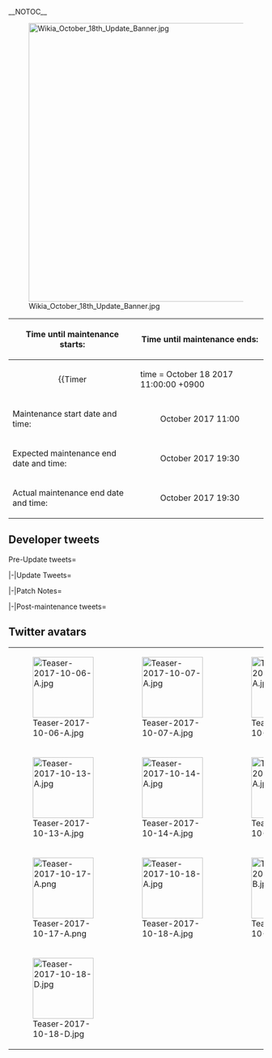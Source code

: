 __NOTOC__
<div style="float:right">{{Edit|Partials/Updates/2017 October {{Ordinal|18}}}}</div>
{{clear}}
[[File:Wikia_October_18th_Update_Banner.jpg|center|550px]]
{| class="wikitable"
!Time until maintenance starts:
!Time until maintenance ends:
|-
| align="center" |
{{Timer
|time = October 18 2017 11:00:00 +0900
|style = font-weight:bold;
|endClass = Maintstarts
|endText = '''Maintenance has begun.'''}}
| align="center" |
{{Timer
|time = October 18 2017 19:30:00 +0900
|style = font-weight:bold;
|endClass = Maintends
|endText = '''Maintenance has ended.'''}}
|-
! scope="row" | Maintenance start date and time:
| align="center" | October {{Ordinal|18}} 2017 11:00
|-
! scope="row" | Expected maintenance end date and time:
| align="center" | October {{Ordinal|18}} 2017 19:30
|-
! scope="row" | Actual maintenance end date and time:
| align="center" | October {{Ordinal|18}} 2017 19:30
|}
{{:Partials/Updates/2017_October_{{Ordinal|18}}/Content|thread=true}}

== Developer tweets ==
<tabber>Pre-Update tweets=
{{MultiTweet
|MultiTweetID = preUpdate
|color = #ace
|title = Pre Update

|link01 = https://twitter.com/KanColle_STAFF/status/914654272901599233
|JP01 = 現在「艦これ」では、鎮守府「秋刀魚」祭り二〇一七を開催中です。また、艦娘「秋刀魚」modeや「F作業」mode、「秋の味覚」modeなども期間限定実装中です。今秋より実装スタートした艦娘「秋の私服」modeは、次回アップデート時にも追加実装予定です。少しだけお楽しみに！
|EN01 = Currently KanColle is going through the Naval Base Saury Festival 2017. Also the Ship Girls' Saury mode, Fishing mode, and Taste of Autumn mode is currently available for limited-time. For the Ship Girls' "Autumn Casual Outfits" mode which started this year, there will be additional content coming up during the next update. Please look forward to it a bit!
|TL01 = [[User:Shinhwalee|Shinhwalee]]

|link02 = https://twitter.com/KanColle_STAFF/status/915014725657796608
|JP02 = 「艦これ」では、鎮守府【秋刀魚】祭りを開催中です。現在期間限定実装中の艦娘「浴衣」modeは次回メンテナンス突入時迄！秋祭りも艦娘たちとどうぞよろしくお願い致します！少しずつ深まる秋…次回メンテに伴うアップデートでは何隻かの艦娘に【秋の私服】modeを追加実装予定です！
|EN02 = Currently KanColle is going through the Naval Base Saury Festival. The currently available Ship Girl Yukata Limited-time seasonal mode will only be available till the next maintenance! We hope for the best for the Festival and the Ship Girls! And we are getting deeper into the season of Autumn... During the next update, some of the ship girls will receive the seasonal Autumn Casual Outfit mode content!
|TL02 = [[User:Shinhwalee|Shinhwalee]]

|link03 = https://twitter.com/KanColle_STAFF/status/916102002114928641
|JP03 = 現在「艦これ」では、鎮守府「秋刀魚」祭りを展開中です。また、艦娘「秋刀魚」modeや「F作業」mode、艦娘「法被」及び「秋の味覚」modeなども期間限定実装中です。艦娘「秋の私服」modeは、次回メンテナンスに伴うアップデートでも追加実装予定です。少しだけお楽しみに！
|EN03 = Currently KanColle is going through the Naval Base Saury Festival 2017. Also the Ship Girls' Saury mode, Fishing mode, and Taste of Autumn mode is currently available for limited-time. The "Autumn Casual Outfits" mode will have additional content coming up during the next update. Please look forward to it a bit!
|TL03 = [[User:Shinhwalee|Shinhwalee]]

|link04 = https://twitter.com/KanColle_STAFF/status/917202591120998400
|JP04 = 現在「艦これ」運営鎮守府では、次回「艦これ」稼働全サーバ群共通メンテナンス＆アップデートの準備を進めています。次回メンテナンスは、来週【10/18(水)】に実施予定です。また、翌週の【10/25(水)】にも比較的短い時間の軽メンテ＆アップデートを実施させて頂く予定です！
|EN04 = Currently KanColle Development Team is under preparation for the release of the next Maintenance & Update. The next Maintenance is scheduled for next week Wednesday, October 18th.
Also, a small maintenance and update is scheduled to take place in the next following week after on Wednesday, October 25th! 
|TL04 = [[User:Shinhwalee|Shinhwalee]]

|link05 = https://twitter.com/KanColle_STAFF/status/917550652829589504
|JP05 = 次回「艦これ」稼働全サーバ群共通メンテナンス＆アップデートは、【10/18(水)】に実施予定です。同メンテ突入を以て、現在期間限定展開中の今秋の鎮守府「秋刀魚」祭りは終了です。今季秋刀魚漁漁場に出動、漁を支援中の各艦隊は、「一七式大漁旗」目指して、奮闘を期待致します！
|EN05 = KanColle's Next Maintenance & Update is scheduled for October 18th, Wednesday. After this Maintenance, the currently running Autumn Naval Base Saury Festival will come to an end. For Fleets that are sortieing out Saury Fishing for this season, we hope that you will be able to reach the goal of obtaining the 17th Type Saury Flag!
|TL05 = [[User:Shinhwalee|Shinhwalee]]

|link06 = https://twitter.com/KanColle_STAFF/status/917910738286477312
|JP06 = マルキューサンマル。提督の皆さん、おはようございます！

今日は水曜日！週の真ん中、水曜日となりました。【10/18(水)】には稼働全サーバ群共通メンテナンスを実施予定です。今季の秋刀魚漁支援及び同期間中の海防艦邂逅も同突入を以て終了です。本日も頑張ってまいりましょう！
|EN06 = 0930. Admirals, Good morning! Today is Wednesday! The middle of the week, Wednesday is here. On Wednesday October 18th, the next Server Maintenance & Updates will take place. Along with the Saury Fishing Support, the availability of the Coastal Defense Ships will both end together through this Maintenance. Let's do our best today as well!
|TL06 = [[User:Shinhwalee|Shinhwalee]]

|link07 = https://twitter.com/KanColle_STAFF/status/918283566550679552
|JP07 = 次回「艦これ」稼働全サーバ群共通メンテナンスは【10/18(水)】に実施予定です。同メンテに伴うアップデートでは、来春に向けたシステムの更新を少しと、艦娘「秋の私服」modeのさらなる追加実装なども予定しています。秋の「艦これ」、少しだけお楽しみに！
|EN07 = The next KanColle Regular Server Maintenance is currently scheduled for Wednesday, October 18th. Through this update, there will be a slight system update in preparation for next year Spring., and it will also include the New Ship Girls' Autumn Casual Outfit mode content. KanColle of Autumn, please look forward to it a bit!
|TL07 = [[User:Shinhwalee|Shinhwalee]]

|link08 = https://twitter.com/KanColle_STAFF/status/918641947002019845
|JP08 = 次回「艦これ」稼働全サーバ群共通メンテナンスは【10/18(水)】に実施予定です。またレイテ沖海戦における第一遊撃部隊第三部隊、通称「西村艦隊」にとって運命の日【10/25(水)】にも、来月実施の今季秋イベ開始前最後のメンテナンス＆アップデートを実施させて頂く予定です。
|EN08 = The next KanColle Regular Server Maintenance is planned for October 18th, Wednesday. Also, on October 25th, which was also the fateful day of the 3rd fleet of the 1st commando unit, also known as the "Nishimura Fleet", we will be going through maintenance and updates, which is planned be the final update to take place before the Fall 2017 Event.
|TL08 = [[User:Shinhwalee|Shinhwalee]]

|link09 = https://twitter.com/KanColle_STAFF/status/919015225520676864
|JP09 = 現在「艦これ」運営鎮守府は、【10/18(水)】実施予定の次回「艦これ」稼働全サーバ群共通メンテナンスの準備を進めています。同メンテ突入を以て、今季の鎮守府「秋刀魚」祭りは展開終了です。また、同メンテに伴うアップデートでは、この秋の地味な更新もいくつか予定しています！
|EN09 = Currently the KanColle Development Team is in preparation for the regular server maintenance scheduled for Wednesday, October 18th. Via this Maintenance, this season's Naval Base Saury Festival will come to an end. Also in the same update, some minor Autumn contents are expected to be included as well.
|TL09 = [[User:Shinhwalee|Shinhwalee]]

|link10 = https://twitter.com/KanColle_STAFF/status/919382839614881793
|JP10 =次回【10/18(水)】予定の「艦これ」稼働全サーバ群共通メンテナンス＆アップデートでは、「トラック泊地サーバ」及び「リンガ泊地サーバ」の構成サーバ群の大規模近代化改修及び拡張も実施、同抗耐性の大幅向上を図ります。トラック泊地、リンガ泊地の皆さん、大変お待たせしました！
|EN10 = During the next Regular Server Maintenance & Updates on Wednesday, October 18th, Truk Anchorage and Lingga Anchorage servers will be receiving a major renonvation and expansion to have the server become more durable. Everyone from Truk and Lingga Anchorage thank you for waiting!
|TL10 = [[User:Shinhwalee|Shinhwalee]]

|link11 = https://twitter.com/KanColle_STAFF/status/919725843592626176
|JP11 = 次回の「艦これ」稼働全サーバ群共通メンテナンス＆アップデートは、【10/18(水) 11:00】より実施予定です。同メンテ突入を以て、今季の鎮守府「秋刀魚」祭りは展開終了となります。メンテ突入前に同関連【任務】を確認の上、「秋刀魚」を調理して頂けますようお願い致します！
|EN11 = The next KanColle Regular Server Maintenance & Update is scheduled to take place on Wednesday, October 18th at 11:00. Through this Maintenance, the Naval Base Saury Festival of this season will come to an end. Before this maintenance, please make sure to have checked the Quests related, and have the Saury "cooked" beforehand.
|TL11 = [[User:Shinhwalee|Shinhwalee]]

|link12 = https://twitter.com/KanColle_STAFF/status/919736184426733568
|JP12 = 明後日【10/18(水)】実施予定の次回「艦これ」稼働全サーバ群共通メンテナンス＆アップデートでは、「トラック泊地サーバ」及び「リンガ泊地サーバ」の本格近代化改修及び数々の地味なアップデートの他に、何隻かの艦娘「秋の私服」modeを追加実装予定です。少しだけお楽しみに！
|EN12 = The next KanColle Regular Server Maintenance & Update taking place two days later on Wednesday, October 18th will include the main modernization of Truk Anchorage and Lingga Anchorage Servers, minor updates, and will include the seasonal Autumn Casual Outfit mode for certain Ship Girls. Please look forward to it a bit!
|TL12 = [[User:Shinhwalee|Shinhwalee]]

|link13 = https://twitter.com/KanColle_STAFF/status/920089287374204929
|JP13 = 「艦これ」稼働全サーバ群は、明日【10/18(水)】にメンテナンス＆アップデートを実施させて頂く予定です。開始時間は【11:00】、同作業完了時間は【19:30】を予定しています。同メンテ突入を以て、今季の鎮守府「秋刀魚」祭りは終了です。ご留意頂けますと幸いです。
|EN13 = The next KanColle Maintenance & update will be taking place tomorrow October 18th Wednesday. The start time will be at 11:00, and is estimated to end at 19:30. Through this Maintenance, this Season's Naval Base Saury Festival will come to an end. Please be advised.
|TL13 = [[User:Shinhwalee|Shinhwalee]]

|link14 = https://twitter.com/KanColle_STAFF/status/920447078056079360
|JP14 = マルキューサンマル。提督の皆さん、おはようございます！

今日は水曜日！本日はこの後11:00より、稼働全サーバ群共通メンテナンス＆アップデートを実施致します。秋の水曜日、本日も元気に頑張ってまいりましょう！
|EN14 = 0930. Admirals, good morning! Today is Wednesday! Today from 11:00, the Regular Server Maintenance & Update will be taking place. Wednesday of Autumn. Let's stay healthy and do our best today!
|TL14 = [[User:Shinhwalee|Shinhwalee]]

|link15 = https://twitter.com/KanColle_STAFF/status/920447795705688069
|JP15 = 「艦これ」稼働全サーバ群は本日この後【11:00】よりメンテナンス＆アップデートを実施致します。完了は【19:30】を予定しています。同メンテ突入を以て、今季の鎮守府「秋刀魚」祭りは終了です。お持ちの「秋刀魚」は同関連任務確認後、メンテ突入前に【調理】をお願い致します！
|EN15 = KanColle Servers will be going through Maintenance & Update starting from today at 11:00. The End is estimated to be at 19:30. Through this Maintenance, the Naval Base Saury Festival of this season will come to an end. Please make sure to double check the related quests and "Cook" all Saury you have in possession before the Maintenance!
|TL15 = [[User:Shinhwalee|Shinhwalee]]

|link16 = https://twitter.com/KanColle_STAFF/status/920458385778028544
|JP16 = 本日この後【11:00】よりメンテナンス＆アップデートに突入致します。旬の「秋刀魚」は足がはやく、メンテ中に消えてしまいます。鎮守府「秋刀魚」祭りで獲得した「秋刀魚」は同任務確認後、メンテ突入前にぜひ【調理】を！塩焼が美味しいですが、蒲焼にして缶詰にすることも可能です！
|EN16 = Today at 11:00, the scheduled Maintenance & Update will begin. The Saury of this season have fast legs, and therefore will disappear upon the start of the Maintenance. For the Saury you have obtained through the Naval Base Saury Festival, after double checking your Quests, please make sure to "Cook" your Saury before the Maintenance! Grilled Saury is tasty, but you may also have it cooked into the Canned Mackerel.
|TL16 = [[User:Shinhwalee|Shinhwalee]]
}}

|-|Update Tweets=
{{MultiTweet
|MultiTweetID = Update
|color = #ace
|title = Update

|link01 = https://twitter.com/KanColle_STAFF/status/920472559526670338
|JP01 = メンテナンス状況：稼働全サーバ群、メンテナンスに突入しました。
「艦これ」稼働全サーバ群はメンテナンス＆アップデート作業に突入しました。本メンテは、【19:30】作業完了を予定しています。今季鎮守府「秋刀魚」祭りは終了です。提督の皆さん、秋刀魚漁支援、お疲れさまでした！
|EN01 = Maintenance Status: All servers gone into Maintenance. 
All running KanColle Servers have entered into their Maintenance & Update Progress. It is expected to end at 19:30. This season's Naval Base Saury Festival has come to an end. Admirals, thank you for your hard work in your support for capturing the Saury!
|TL01 = [[User:Shinhwalee|Shinhwalee]]

|link02 = https://twitter.com/KanColle_STAFF/status/920501465914990592
|JP02 = メンテナンス状況：メンテナンス作業中です。
現在「艦これ」稼働全サーバ群は、メンテナンス作業を実施中です。本メンテ作業では、「トラック泊地サーバ」及び「リンガ泊地サーバ」の本格的な近代化改修＆同拡張も実施しています。各種データを慎重に新投入サーバ群に移行作業中です。
|EN02 = Maintenance Status: Maintenance is in progress. Currently all running KanColle Servers are in midle of Maintenance progress. Today's Maintenance includes the modernization and expansion of Truk Anchorage and Linggua Anchorage Servers. Various data are carefully being migrated to a new Server.
|TL02 = [[User:Shinhwalee|Shinhwalee]]

|link03 = https://twitter.com/KanColle_STAFF/status/920561707591770112
|JP03 = メンテナンス状況：メンテナンス作業中です。
現在「艦これ」稼働全サーバ群は、メンテナンスを実施中です。作業は後半のシークエンスに移行しました。本メンテに伴うアップデートでは、艦娘「秋の私服」mode追加実装の他に、少し地味ですが今秋のいくつかの更新も予定しています！
|EN03 = 
|TL03 = 

|link04 = 
|JP04 = 
|EN04 = 
|TL04 = 

|link05 = 
|JP05 = 
|EN05 = 
|TL05 = 

|link06 = 
|JP06 = 
|EN06 = 
|TL06 = 

|link07 = 
|JP07 = 
|EN07 = 
|TL07 = 
}}

|-|Patch Notes=
{{MultiTweet
|MultiTweetID = patch
|color = #ace
|title = Patch notes

|link01 = https://twitter.com/KanColle_STAFF/status/920593377984311297
|JP01 = 本日実施の「艦これ」稼働全サーバ群メンテナンスに伴う、アップデート情報をお知らせしてまいります。

01▼今季【鎮守府「秋刀魚」祭り】の展開完了
期間限定実装の【鎮守府「秋刀魚」祭り二〇一七】、全任務終了です。
同漁業支援に従事された提督の皆さん、大変お疲れさまでした！
|EN01 = We will now be announcing the contents from today's Maintenance 
{{Clear}}
01 The End of the Naval Base Saury Festival
All quests relating to the limited time Naval Base Saury Festival 2017 has now ended.
Admirals who participating in the fishing, thank you for your hard work!
|TL01 = [[User:Shinhwalee|Shinhwalee]]

|link02 = https://twitter.com/KanColle_STAFF/status/920594270435688448
|JP02 = 02▼期間限定「秋刀魚」「F作業」「浴衣」「法被」modeの実装終了
鎮守府「秋刀魚」祭りに伴い、艦娘「秋刀魚」mode及び「F作業」modeが今季期間限定実装を終了、また「浴衣」「法被」modeも期間限定実装を終了します。各新規艦娘modeは、艦娘図鑑に格納されます。
|EN02 = 02 Limited time Saury, Fishing, Yukata, Happi mode contents have now ended.
Alongside the Naval Base Saury Festival, the Ship Girls' Saury mode, Fishing mode has now come to an end,
along with the end of Yukata and Happi mode as well. 
Each respective New seasonal mode of the Ship Girls will be added into the Ship Girl Library.
|TL02 = [[User:Shinhwalee|Shinhwalee]]

|link03 = https://twitter.com/KanColle_STAFF/status/920594383228899329
|JP03 = 03▼「川内」に艦娘「秋の私服」mode、晩秋に向けて追加実装開始
軽巡「川内」に艦娘「秋の私服」modeを実装開始します。今年の秋も少しずつ、深まってきます。秋の軽巡たちや、秋の夜戦も引き継き、どうぞよろしくお願い致します！
|EN03 = 03 Start of Content for Sendai's Ship Girl Autumn Casuals mode, for the Late Autumn season.{{Clear}}
Light Cruiser Sendai will be receiving Ship Girl Autumn Casuals mode content.
This year's Autumn is getting deeper as well. We hope all the best for the Light Cruisers of the Autumn and the Autumn Night Battle!
|TL03 = [[User:Shinhwalee|Shinhwalee]]

|link04 = https://twitter.com/KanColle_STAFF/status/920595986258333696
|JP04 = 04▼「不知火」に艦娘「秋の私服」mode追加実装開始
陽炎型駆逐艦「不知火」に艦娘「秋の私服」modeを実装開始します。動きやすい秋のパーカーを身にまとった陽炎型駆逐艦二番艦。火急の時は兵装を展開、迎撃態勢に。落ち度なぞ…もちろん、ありません！
|EN04 = 04 Shiranui's Ship Girl Autumn Casuals mode content start.
Kagerou-class Destroyer Shiranui will be receiving Ship Girl Autumn Casuals mode content.
The Kagerou-class 2nd Ship wearing Autumn Hoodie to move around easily.
When fired up, she will have her equipment set, and ready to fire. Making a mistake... won't happen!
|TL04 = [[User:Shinhwalee|Shinhwalee]]

|link05 = https://twitter.com/KanColle_STAFF/status/920596492250882048
|JP05 =05▼「秋雲」「藤波」に艦娘「秋の私服」mode追加実装開始
駆逐艦「秋雲」、駆逐艦「藤波」にも艦娘「秋の私服」modeを実装開始です。晩秋に向けてがぜん忙しくなってきた「秋雲」は外出時もある意味臨戦態勢。「藤波」も秋の私服でお洒落して、おそろの眼鏡装備でお出掛けです。
|EN05 = 05 Akigumo and Fujinami's Ship Girl Autumn Casuals mode content start.
Destroyer Akigumo, Destroyer Fujinami will also be receiving Ship Girl's Autumn Casual mode content.{{Clear}}
Akigumo who is busy for the Late Autumn is in preparation for war even while out.
Fujinami is also out wearing a beautiful Autumn Casual Dress, while wearing glasses.
|TL05 = [[User:Shinhwalee|Shinhwalee]]

|link06 = https://twitter.com/KanColle_STAFF/status/920597730019311616
|JP06 = 06▼「天霧」「狭霧」に艦娘「秋の私服」mode/差分追加実装開始
特II型駆逐艦「天霧」に艦娘「秋の私服」modeを実装開始です。また、同「狭霧」の「秋の私服」modeが秋刀魚からハロウィンに差分更新されます。晩秋の「天霧」「狭霧」姉妹もどうぞよろしくお願い致します！
|EN06 = 06 Amagiri and Sagiri Ship Girl's Autumn Casuals mode/updated content start
Special-type II Destroyer Amagiri will be receiving Autumn Casual mode content.
Also, Sagiri's Autumn Casual mode will be updated from Saury mode to Halloween mode.
Amagiri and Sagiri Sisters of Late Autumn, we hope all the best for them!
|TL06 = [[User:Shinhwalee|Shinhwalee]]

|link07 = https://twitter.com/KanColle_STAFF/status/920598462713839616
|JP07 = 07▼艦娘「ハロウィン」及び「オクトーバーフェスト」mode期間限定実装開始
今年もリベの「ハロウィン」mode、リーベの「オクトーバーフェスト」modeを実装開始です。また、今秋は「瑞穂」も三方の上にハロウィン的な何かを載せた「ハロウィン」差分modeで抜錨予定です！
|EN07 = 07 Ship Girl Halloween & Oktoberfest mode Limited-time Content Start
Libeccio's Halloween mode, and Lebe's Oktoberfest mode will start again for this year.
Also, for this Autumn Mizuho will be having some Halloween related stuff decorated, and be sortieing out in Halloween mode for this late Autumn!
|TL07 = [[User:Shinhwalee|Shinhwalee]]

|link08 = https://twitter.com/KanColle_STAFF/status/920599081466019840
|JP08 = 08▼「蒼龍」に艦娘「秋の私服」mode追加実装開始
航空母艦「蒼龍」に艦娘「秋の私服」modeを実装開始します。女子大生的な秋の装いを身にまとった二航戦。先日期間限定運航を終えた「艦これ」ジェットCAmodeの「飛龍」共々、どうぞよろしくお願い致します！
|EN08 = 08 Souryuu's Ship Girl Autumn Casuals mode content start
Fleet Carrier Souryuu will be receiving Ship Girl Autumn Casual mode content.
2nd Carrier Division who is wearing Autumn Outfit making her feel like a University Student.
Along with Hiryuu who had finished her limited-time flights for the KanColle Jet CA mode, we hope for the best!
|TL08 = [[User:Shinhwalee|Shinhwalee]]


|link09 = https://twitter.com/KanColle_STAFF/status/920600405893005312
|JP09 = 09▼UI/表示系の更新
とても地味な更新で恐縮ですが、「出撃」画面及び「遠征」画面等のUI/表示系を一部改修/更新します。
※「遠征」では、後述する新機能も併せて実装しました。
※また、「編成」「補給」時にダメージ艦からの煙で操作しにくい症状も併せて改善しました。
|EN09 = 09 UI/Button Change
We are sorry it's a really minor update, but the Sortie and Expedition section's UI/Button has been slightly changed/updated.
※ In Expedition, a new mechanic has been included, which will be described later.
※ Also in the Composition and Resupply section, the nuisance of where you had trouble in controls due to the smoke coming out from the Damaged Ships has been fixed.
|TL09 = [[User:Shinhwalee|Shinhwalee]]

|link10 = https://twitter.com/KanColle_STAFF/status/920601222033301504
|JP10 = 10▼OPTIONのUI更新
こちらも地味な更新で恐縮ですが、OPTION【音量設定】のUIを一部改修、BGM等のワンクリックによる音量設定が可能に。また、各スピーカーボタンをクリックすることで、元の各音量設定を記録した上で、瞬時にミュート及び復活が可能となりました。
|EN10 = 10 OPTION's UI update
We are sorry this is barely an update, but the UI for the Sound Control in the OPTION has been slightly changed, where you are now able to mute the BGM and other sounds with One Click.
Also, by clicking the Speaker Button, you will be able to go back your previous Volume settings, where at once you will be able to Mute and return back to previous settings.
|TL10 = [[User:Shinhwalee|Shinhwalee]]

|link11 = https://twitter.com/KanColle_STAFF/status/920602448850325505
|JP11 = 11▼【家具屋さん】関連のUI更新
さらに地味な更新で恐縮です、「家具屋さん」等のUIを改修/更新します。
*家具屋さん/模様替え共に地味に改修/更新します。
*♪母港BGM付き家具には、楽器妖精さんが表示されます。
*今回は「家具屋さんのお品書き」の更新はありません。
|EN11 = 11 UI change to the Furniture Store
We are sorry it's barely an update again.
The UI for the Furniture Store has been changed changed/updated.
*The Furniture Store/Internal Change has been slightly changed/updated.
*For Furnitures with Headquarters BGM change, a Music Fairy will be shown.
*There are no update towards the Furniture Shop's available products.
|TL11 = [[User:Shinhwalee|Shinhwalee]]

|link12 = https://twitter.com/KanColle_STAFF/status/920603512043585536
|JP12 = 12▼【遠征】の更新/拡張
「遠征」を更新/拡張しました。「ドラム缶(輸送用)」表示アイコンを更新、さらに、遠征参加艦艇の「大発」及び「特内火艇」系装備の各搭載状況も、最大四装備まで確認できるようになりました。各海域「遠征」種類も拡張されます。さらに、「遠征」準備では…
|EN12 = 12 Expedition Update/Expansion
Expedition has been updated/expanded.
Drum Canister's Icon shown has been updated, along with Daihatsu-based Equipment being shown up to 4 for the Expedition participating Ships.
The available Expeditions per each World has also been expanded.
Along with it, for Expedition Preparation...
|TL12 = [[User:Shinhwalee|Shinhwalee]]

|link13 = https://twitter.com/KanColle_STAFF/status/920604570874609664
|JP13 = 13▼【臨時補給】の新実装
「遠征」準備では、ある条件を満たすことで、「遠征」出発画面でワンタッチで
遠征艦隊へ補給を実施する【臨時補給】を活用することが可能となりました。
*【臨時補給】の展開に、課金アイテム等は不要です。
*任務及び遠征によって、展開可能となります。
|EN13 = 13 Temporary Resupply New Content
In the Expedition Preparation section, if you are able to fulfill a certain requirement,
In the Expedition Start Screen, with One Touch, you will be able to Resupply the Expedition Fleet via "Temporary Resupply".
*For use of Temporary Resupply, no additional item is required
*By Quests and Expedition you will be able to use this.
|TL13 = [[User:Shinhwalee|Shinhwalee]]

|link14 = https://twitter.com/KanColle_STAFF/status/920605915044233216
|JP14 = 14▼【新遠征】の追加実装
「遠征」が拡張され、下記を含む計三種類の【新遠征】を実装しました。
*兵站強化任務
*海峡警備行動　他
*追加実装された新遠征では、艦種や編成と共に「対潜」「対空」「索敵」などの各艦隊戦力の充実もある程度必要となってきます。
|EN14 = 14 New Expeditions Additional Content
Expedition has been expanded, where a total of 3 New Expeditions as stated below have been added.
* Equipment Reinforcement Mission
* Strait Security Action 
and etc.
*In the New additional Expeditions, along with the Ships and Composition, ASW, Anti-Air, and LoS are required for your Fleet at a certain level.
|TL14 = [[User:Shinhwalee|Shinhwalee]]

|link15 = https://twitter.com/KanColle_STAFF/status/920606298567094272
|JP15 = 15▼【新任務】の実装
下記を含む計三種類の【新任務】を実装しました。
*近海に侵入する敵潜を制圧せよ！
*遠征「補給」支援体制を強化せよ！ 
*各任務の受諾には、それぞれトリガーとなる受諾条件の達成が必要です。
|EN15 = 15 New Quests content
There are total of 3 New Quests which includes the following below.
* Suppress the Enemy Ships intruding into the close seas! 
* Reinforce the Expedition Resupply Support Regime!
* To receive each Quests, they respectively require certain requirements for them to trigger.
|TL15 = [[User:Shinhwalee|Shinhwalee]]

|link16 = https://twitter.com/KanColle_STAFF/status/920607472905207808
|JP16 = 16▼航空母艦「戦爆連合」カットイン攻撃の更新
「艦戦」「艦爆」「艦攻」など、航空母艦の運用する艦載機の構成によって繰り出す「昼間航空カットイン攻撃」。同攻撃が更新、攻撃隊の熟練度によって、攻撃成功率/クリティカル攻撃成功率/クリティカル攻撃威力等が上昇します。
また…
|EN16 = 16 Aircraft Carrier 「Unified Bombing」 Cut-In Attack Update
The Day Battle Aircraft Cut-In Attack, which triggers from Dive Bomber, Torpedo Bomber, and Fighter, via Aircrafts the Aircraft Carrier utilizes.
This Attack has been updated where the Aircraft's Proficiency will determine the Attack Success Rate/Critical Attack Success Rate/Critical Damage Output and etc.

Also...
|TL16 = [[User:Shinhwalee|Shinhwalee]]

|link17 =https://twitter.com/KanColle_STAFF/status/920609153558618113
|JP17 = 17▼航空カットイン攻撃：【隊長機編隊】仕様の実装
艦載機の構成によって繰り出される昼間航空カットイン攻撃。同カットイン攻撃を構成する攻撃隊に第一スロット装備が含まれる時、この第一スロットの航空部隊が【隊長機編隊】となり、その熟練度によって攻撃成功率等を上昇させます。
|EN17 = 17 Aircraft Cut-In Attack:  【Commanding Aircraft Squadron】 Specification Update
The Aircraft Cut-In Attack which triggers depending on the compositions of Aircrafts used.
For the Attack Squadron which utilizes this Cut-In Attack, if equipped onto the 1st Equipment Slot, this 1st Slot Aircraft Squadron will become the Commanding Aircraft Squadron, and depending on its Proficiency, the Attack Success Rate will increase.
|TL17 = [[User:Shinhwalee|Shinhwalee]]

|link18 = https://twitter.com/KanColle_STAFF/status/920610307847811072
|JP18 = 18▼艦娘「晩秋ボイス」等の期間限定実装を開始！
艦娘「秋刀魚」ボイスが実装終了に共に一部の艦娘は「秋ボイス」に戻り、さらに三十余隻の艦娘に「晩秋ボイス」を実装しました。そして、何隻かの艦娘には艦娘「決戦前夜」ボイスを実装開始しました！
今季秋イベは…来月作戦開始です！
|EN18 = 18 Ship Girl Late Autumn Voice limited-time content start!
Ship Girls' Saury Seasonal Voice has ended, where certain Ship Girls will return to having their original Autumn Voicelines, while around 30 Ship Girls will receive Late Autumn Voicelines.
Also, for some of the Ship Girls, they will receive the Ship Girl "Eve of Battle" voiceline content!
{{Clear}}
The next Fall Event will take place next Month!
|TL18 = [[User:Shinhwalee|Shinhwalee]]

|link19 = 
|JP19 = 
|EN19 = 
|TL19 = 

|link20 = 
|JP20 = 
|EN20 = 
|TL20 = 

|link21 = 
|JP21 = 
|EN21 = 
|TL21 = 

|link22 = 
|JP22 = 
|EN22 = 
|TL22 = 

|link23 = 
|JP23 = 
|EN23 = 
|TL23 = 

|link24 = 
|JP24 = 
|EN24 = 
|TL24 = 

|link25 = 
|JP25 = 
|EN25 = 
|TL25 = 

|link26 = 
|JP26 = 
|EN26 = 
|TL26 = 

}}

|-|Post-maintenance tweets=
{{MultiTweet
|MultiTweetID = postmaint
|color = #ace
|title = Post-maintenance tweets

|link01 = https://twitter.com/KanColle_STAFF/status/920610749067567105
|JP01 = 本日実施の「艦これ」稼働全サーバ群共通メンテナンス＆アップデートへのご協力、ありがとうございました！同更新作業は、全サーバ群で既に完了しています。更新が不安定な場合は、キャッシュ削除後に再接続をお試し頂けますと幸いです。十月の「艦娘」たちもどうぞよろしくお願い致します！
|EN01 = 
|TL01 = 

|link02 = 
|JP02 = 
|EN02 = 
|TL02 = 

|link03 = 
|JP03 = 
|EN03 = 
|TL03 = 

|link04 = 
|JP04 = 
|EN04 = 
|TL04 = 

|link05 = 
|JP05 = 
|EN05 = 
|TL05 = 

|link06 = 
|JP06 = 
|EN06 = 
|TL06 = 

|link07 = 
|JP07 = 
|EN07 = 
|TL07 = 

|link08 = 
|JP08 = 
|EN08 = 
|TL08 = 

|link09 = 
|JP09 = 
|EN09 = 
|TL09 = 

|link10 = 
|JP10 = 
|EN10 = 
|TL10 =
|link11 = 
|JP11 = 
|EN11 = 
|TL11 = 

|link12 = 
|JP12 = 
|EN12 = 
|TL12 = 

|link13 = 
|JP13 = 
|EN13 = 
|TL13 = 

|link14 = 
|JP14 = 
|EN14 = 
|TL14 = 

|link15 = 
|JP15 = 
|EN15 = 
|TL15 = 

|link16 = 
|JP16 = 
|EN16 = 
|TL16 = 

|link17 = 
|JP17 = 
|EN17 = 
|TL17 = 

|link18 = 
|JP18 = 
|EN18 = 
|TL18 = 

|link19 = 
|JP19 = 
|EN19 = 
|TL19 = 

|link20 = 
|JP20 = 
|EN20 = 
|TL20 = 

|link21 = 
|JP21 = 
|EN21 = 
|TL21 = 

|link22 = 
|JP22 = 
|EN22 = 
|TL22 = 

|link23 = 
|JP23 = 
|EN23 = 
|TL23 = 

|link24 = 
|JP24 = 
|EN24 = 
|TL24 = 

|link25 = 
|JP25 = 
|EN25 = 
|TL25 = 

|link26 = 
|JP26 = 
|EN26 = 
|TL26 = 

|link27 = 
|JP27 = 
|EN27 = 
|TL27 = 

|link28 = 
|JP28 = 
|EN28 = 
|TL28 = 

|link29 = 
|JP29 = 
|EN29 = 
|TL29 = 

|link30 = 
|JP30 = 
|EN30 = 
|TL30 = 
}}
</tabber>

== Twitter avatars ==
{| class="wikitable"
| style="width:120px;" |[[File:Teaser-2017-10-06-A.jpg|120px]]
| style="width:120px;" |[[File:Teaser-2017-10-07-A.jpg|120px]]
| style="width:120px;" |[[File:Teaser-2017-10-10-A.jpg|120px]]
| style="width:120px;" |[[File:Teaser-2017-10-12-A.jpg|120px]]
|-
| style="width:120px;" |[[File:Teaser-2017-10-13-A.jpg|120px]]
| style="width:120px;" |[[File:Teaser-2017-10-14-A.jpg|120px]]
| style="width:120px;" |[[File:Teaser-2017-10-15-A.jpg|120px]]
| style="width:120px;" |[[File:Teaser-2017-10-16-B.jpg|120px]]
|-
| style="width:120px;" |[[File:Teaser-2017-10-17-A.png|120px]]
| style="width:120px;" |[[File:Teaser-2017-10-18-A.jpg|120px]]
| style="width:120px;" |[[File:Teaser-2017-10-18-B.jpg|120px]]
| style="width:120px;" |[[File:Teaser-2017-10-18-C.jpg|120px]]
|-
| style="width:120px;" |[[File:Teaser-2017-10-18-D.jpg|120px]]
|
|
|
|}